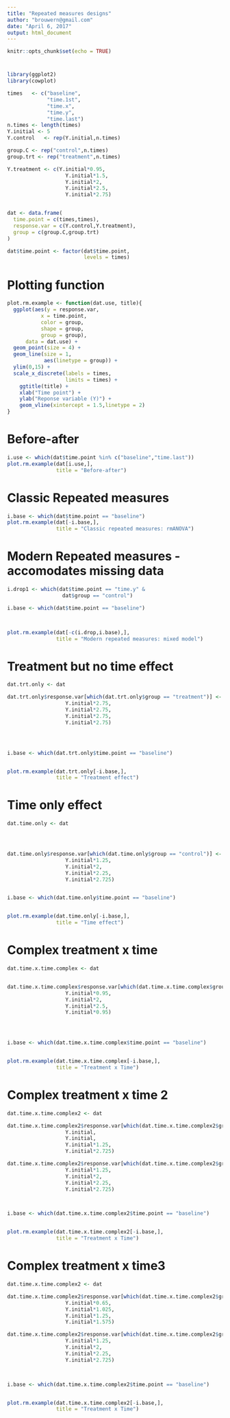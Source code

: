 ```yaml
---
title: "Repeated measures designs"
author: "brouwern@gmail.com"
date: "April 6, 2017"
output: html_document
---
```


```r
knitr::opts_chunk$set(echo = TRUE)
```

#

```r
library(ggplot2)
library(cowplot)
```




```r

times   <- c("baseline",
             "time.1st",
             "time.x",
             "time.y",
             "time.last")
n.times <- length(times)
Y.initial <- 5
Y.control   <- rep(Y.initial,n.times)

group.C <- rep("control",n.times)
group.trt <- rep("treatment",n.times)

Y.treatment <- c(Y.initial*0.95,
                   Y.initial*1.5,
                   Y.initial*2,
                   Y.initial*2.5,
                   Y.initial*2.75)


dat <- data.frame(
  time.point = c(times,times),
  response.var = c(Y.control,Y.treatment),
  group = c(group.C,group.trt)
)

dat$time.point <- factor(dat$time.point,
                         levels = times)

```





# Plotting function

```r
plot.rm.example <- function(dat.use, title){
  ggplot(aes(y = response.var,
           x = time.point,
           color = group,
           shape = group,
           group = group),
      data = dat.use) +
  geom_point(size = 4) +
  geom_line(size = 1,
            aes(linetype = group)) +
  ylim(0,15) +
  scale_x_discrete(labels = times,
                   limits = times) +
    ggtitle(title) +
    xlab("Time point") +
    ylab("Reponse variable (Y)") +
    geom_vline(xintercept = 1.5,linetype = 2)
}
```



# Before-after
```r
i.use <- which(dat$time.point %in% c("baseline","time.last"))
plot.rm.example(dat[i.use,],
                title = "Before-after")
```


# Classic Repeated measures
```r
i.base <- which(dat$time.point == "baseline")
plot.rm.example(dat[-i.base,],
                title = "Classic repeated measures: rmANOVA")
```



# Modern Repeated measures - accomodates missing data
```r
i.drop1 <- which(dat$time.point == "time.y" &
                  dat$group == "control")

i.base <- which(dat$time.point == "baseline")



plot.rm.example(dat[-c(i.drop,i.base),],
                title = "Modern repeated measures: mixed model")
```




# Treatment but no time effect

```r

dat.trt.only <- dat

dat.trt.only$response.var[which(dat.trt.only$group == "treatment")] <- c(Y.initial*2.75,
                   Y.initial*2.75,
                   Y.initial*2.75,
                   Y.initial*2.75,
                   Y.initial*2.75)




i.base <- which(dat.trt.only$time.point == "baseline")


plot.rm.example(dat.trt.only[-i.base,],
                title = "Treatment effect")
```


# Time only effect

```r

dat.time.only <- dat




dat.time.only$response.var[which(dat.time.only$group == "control")] <- c(Y.initial*0.925,
                   Y.initial*1.25,
                   Y.initial*2,
                   Y.initial*2.25,
                   Y.initial*2.725)


i.base <- which(dat.time.only$time.point == "baseline")


plot.rm.example(dat.time.only[-i.base,],
                title = "Time effect")
```




# Complex treatment x time

```r

dat.time.x.time.complex <- dat


dat.time.x.time.complex$response.var[which(dat.time.x.time.complex$group == "treatment")] <- c(Y.initial*0.95,
                   Y.initial*0.95,
                   Y.initial*2,
                   Y.initial*2.5,
                   Y.initial*0.95)




i.base <- which(dat.time.x.time.complex$time.point == "baseline")


plot.rm.example(dat.time.x.time.complex[-i.base,],
                title = "Treatment x Time")
```



# Complex treatment x time 2

```r

dat.time.x.time.complex2 <- dat

dat.time.x.time.complex2$response.var[which(dat.time.x.time.complex2$group == "control")] <- c(Y.initial,
                   Y.initial,
                   Y.initial,
                   Y.initial*1.25,
                   Y.initial*2.725)

dat.time.x.time.complex2$response.var[which(dat.time.x.time.complex2$group == "treatment")] <- c(Y.initial*0.925,
                   Y.initial*1.25,
                   Y.initial*2,
                   Y.initial*2.25,
                   Y.initial*2.725)



i.base <- which(dat.time.x.time.complex2$time.point == "baseline")


plot.rm.example(dat.time.x.time.complex2[-i.base,],
                title = "Treatment x Time")
```




# Complex treatment x time3

```r

dat.time.x.time.complex2 <- dat

dat.time.x.time.complex2$response.var[which(dat.time.x.time.complex2$group == "control")] <- c(Y.initial,
                   Y.initial*0.65,
                   Y.initial*1.025,
                   Y.initial*1.25,
                   Y.initial*1.575)

dat.time.x.time.complex2$response.var[which(dat.time.x.time.complex2$group == "treatment")] <- c(Y.initial*0.925,
                   Y.initial*1.25,
                   Y.initial*2,
                   Y.initial*2.25,
                   Y.initial*2.725)



i.base <- which(dat.time.x.time.complex2$time.point == "baseline")


plot.rm.example(dat.time.x.time.complex2[-i.base,],
                title = "Treatment x Time")
```